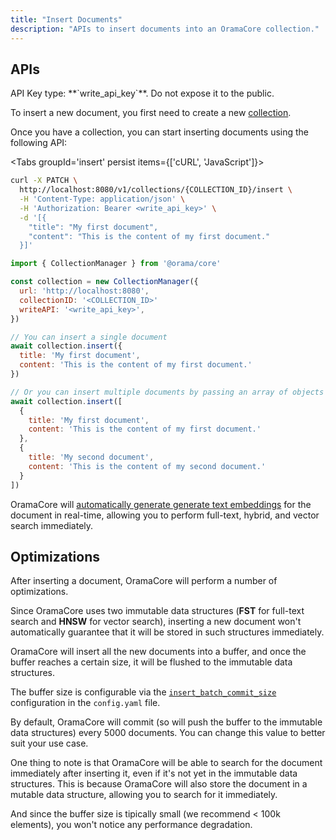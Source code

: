 ```yaml
---
title: "Insert Documents"
description: "APIs to insert documents into an OramaCore collection."
---
```


## APIs

<Callout>
API Key type: **`write_api_key`**. Do not expose it to the public.
</Callout>

To insert a new document, you first need to create a new [collection](/docs/apis/create-collection).

Once you have a collection, you can start inserting documents using the following API:

<Tabs groupId='insert' persist items={['cURL', 'JavaScript']}>
```bash tab="cURL"
curl -X PATCH \
  http://localhost:8080/v1/collections/{COLLECTION_ID}/insert \
  -H 'Content-Type: application/json' \
  -H 'Authorization: Bearer <write_api_key>' \
  -d '[{
    "title": "My first document",
    "content": "This is the content of my first document."
  }]'
```

```js tab="JavaScript"
import { CollectionManager } from '@orama/core'

const collection = new CollectionManager({
  url: 'http://localhost:8080',
  collectionID: '<COLLECTION_ID>'
  writeAPI: '<write_api_key>',
})

// You can insert a single document
await collection.insert({
  title: 'My first document',
  content: 'This is the content of my first document.'
})

// Or you can insert multiple documents by passing an array of objects
await collection.insert([
  {
    title: 'My first document',
    content: 'This is the content of my first document.'
  },
  {
    title: 'My second document',
    content: 'This is the content of my second document.'
  }
])
```
</Tabs>

OramaCore will [automatically generate generate text embeddings](/docs/text-embeddings) for the document in real-time, allowing you to perform full-text, hybrid, and vector search immediately.

## Optimizations

After inserting a document, OramaCore will perform a number of optimizations.

Since OramaCore uses two immutable data structures (**FST** for full-text search and **HNSW** for vector search), inserting a new document won't automatically guarantee that it will be stored in such structures immediately.

OramaCore will insert all the new documents into a buffer, and once the buffer reaches a certain size, it will be flushed to the immutable data structures.

The buffer size is configurable via the [`insert_batch_commit_size`](/docs/configuration#writer_side) configuration in the `config.yaml` file.

By default, OramaCore will commit (so will push the buffer to the immutable data structures) every 5000 documents. You can change this value to better suit your use case.

One thing to note is that OramaCore will be able to search for the document immediately after inserting it, even if it's not yet in the immutable data structures. This is because OramaCore will also store the document in a mutable data structure, allowing you to search for it immediately.

And since the buffer size is tipically small (we recommend < 100k elements), you won't notice any performance degradation.